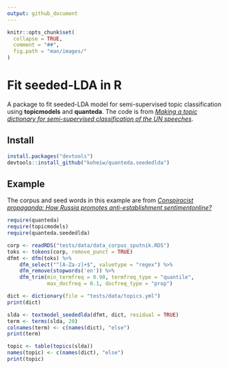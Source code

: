 ```yaml
---
output: github_document
---
```


```r
knitr::opts_chunk$set(
  collapse = TRUE,
  comment = "##",
  fig.path = "man/images/"
)
```

# Fit seeded-LDA in R

A package to fit seeded-LDA model for semi-supervised topic classification using **topicmodels** and **quanteda**. The code is from [*Making a topic dictionary for semi-supervised classification of the UN speeches*](https://koheiw.net/wp-content/uploads/2019/06/Speech-classification-06-QTA-Dub.pdf).

## Install

```r
install.packages("devtools")
devtools::install_github("koheiw/quanteda.seededlda")
```

## Example

The corpus and seed words in this example are from [*Conspiracist propaganda: How Russia promotes anti-establishment sentimentonline?*](https://koheiw.net/wp-content/uploads/2019/06/Sputnik-05-ECPR.pdf)

```r
require(quanteda)
require(topicmodels)
require(quanteda.seededlda)
```

```r
corp <- readRDS("tests/data/data_corpus_sputnik.RDS")
toks <- tokens(corp, remove_punct = TRUE)
dfmt <- dfm(toks) %>% 
    dfm_select("^[A-Za-z]+$", valuetype = "regex") %>% 
    dfm_remove(stopwords('en')) %>% 
    dfm_trim(min_termfreq = 0.90, termfreq_type = "quantile", 
             max_docfreq = 0.1, docfreq_type = "prop")
```

```r
dict <- dictionary(file = "tests/data/topics.yml")
print(dict)
```

```r
slda <- textmodel_seededlda(dfmt, dict, residual = TRUE)
term <- terms(slda, 20)
colnames(term) <- c(names(dict), "else")
print(term)
```

```r
topic <- table(topics(slda))
names(topic) <- c(names(dict), "else")
print(topic)
```

